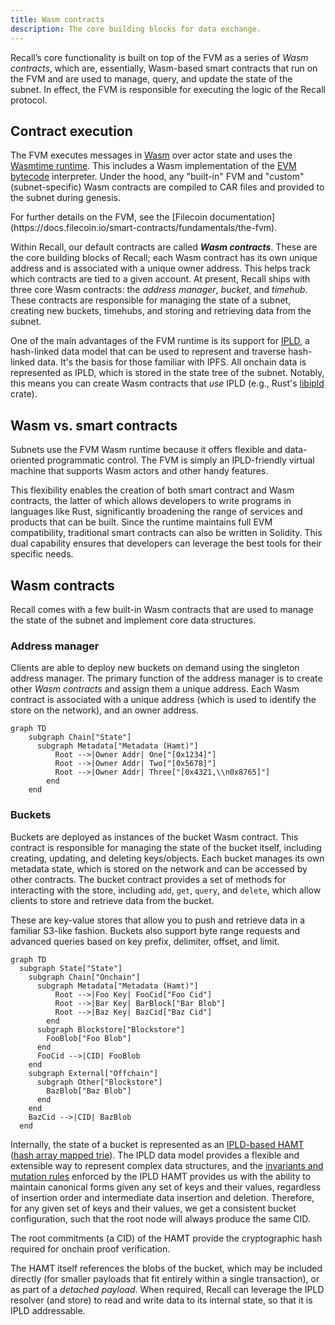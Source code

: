 ```yaml
---
title: Wasm contracts
description: The core building blocks for data exchange.
---
```



Recall’s core functionality is built on top of the FVM as a series of _Wasm contracts_, which are,
essentially, Wasm-based smart contracts that run on the FVM and are used to manage, query, and
update the state of the subnet. In effect, the FVM is responsible for executing the logic of the
Recall protocol.

## Contract execution

The FVM executes messages in [Wasm](https://webassembly.org/) over actor state and uses the
[Wasmtime runtime](https://wasmtime.dev/). This includes a Wasm implementation of the
[EVM bytecode](https://ethereum.github.io/yellowpaper/paper.pdf) interpreter. Under the hood, any
"built-in" FVM and "custom" (subnet-specific) Wasm contracts are compiled to CAR files and provided
to the subnet during genesis.

<Callout>
For further details on the FVM, see the [Filecoin documentation](https://docs.filecoin.io/smart-contracts/fundamentals/the-fvm).

</Callout>

Within Recall, our default contracts are called **_Wasm contracts_**. These are the core building
blocks of Recall; each Wasm contract has its own unique address and is associated with a unique
owner address. This helps track which contracts are tied to a given account. At present, Recall
ships with three core Wasm contracts: the _address manager_, _bucket_, and _timehub_. These
contracts are responsible for managing the state of a subnet, creating new buckets, timehubs, and
storing and retrieving data from the subnet.

One of the main advantages of the FVM runtime is its support for [IPLD](https://ipld.io/), a
hash-linked data model that can be used to represent and traverse hash-linked data. It's the basis
for those familiar with IPFS. All onchain data is represented as IPLD, which is stored in the state
tree of the subnet. Notably, this means you can create Wasm contracts that _use_ IPLD (e.g., Rust's
[libipld](https://github.com/ipld/libipld) crate).

## Wasm vs. smart contracts

Subnets use the FVM Wasm runtime because it offers flexible and data-oriented programmatic control.
The FVM is simply an IPLD-friendly virtual machine that supports Wasm actors and other handy
features.

This flexibility enables the creation of both smart contract and Wasm contracts, the latter of which
allows developers to write programs in languages like Rust, significantly broadening the range of
services and products that can be built. Since the runtime maintains full EVM compatibility,
traditional smart contracts can also be written in Solidity. This dual capability ensures that
developers can leverage the best tools for their specific needs.

## Wasm contracts

Recall comes with a few built-in Wasm contracts that are used to manage the state of the subnet and
implement core data structures.

### Address manager

Clients are able to deploy new buckets on demand using the singleton address manager. The primary
function of the address manager is to create other _Wasm contracts_ and assign them a unique
address. Each Wasm contract is associated with a unique address (which is used to identify the store
on the network), and an owner address.

```mermaid
graph TD
    subgraph Chain["State"]
      subgraph Metadata["Metadata (Hamt)"]
          Root -->|Owner Addr| One["[0x1234]"]
          Root -->|Owner Addr| Two["[0x5678]"]
          Root -->|Owner Addr| Three["[0x4321,\\n0x8765]"]
        end
    end

```

### Buckets

Buckets are deployed as instances of the bucket Wasm contract. This contract is responsible for
managing the state of the bucket itself, including creating, updating, and deleting keys/objects.
Each bucket manages its own metadata state, which is stored on the network and can be accessed by
other contracts. The bucket contract provides a set of methods for interacting with the store,
including `add`, `get`, `query`, and `delete`, which allow clients to store and retrieve data from
the bucket.

These are key-value stores that allow you to push and retrieve data in a familiar S3-like fashion.
Buckets also support byte range requests and advanced queries based on key prefix, delimiter,
offset, and limit.

```mermaid
graph TD
  subgraph State["State"]
    subgraph Chain["Onchain"]
      subgraph Metadata["Metadata (Hamt)"]
          Root -->|Foo Key| FooCid["Foo Cid"]
          Root -->|Bar Key| BarBlock["Bar Blob"]
          Root -->|Baz Key| BazCid["Baz Cid"]
        end
      subgraph Blockstore["Blockstore"]
        FooBlob["Foo Blob"]
      end
      FooCid -->|CID| FooBlob
    end
    subgraph External["Offchain"]
      subgraph Other["Blockstore"]
        BazBlob["Baz Blob"]
      end
    end
    BazCid -->|CID| BazBlob
  end

```

Internally, the state of a bucket is represented as an
[IPLD-based HAMT](https://ipld.io/specs/advanced-data-layouts/hamt/spec/)
([hash array mapped trie](https://en.wikipedia.org/wiki/Hash_array_mapped_trie)). The IPLD data
model provides a flexible and extensible way to represent complex data structures, and the
[invariants and mutation rules](https://michael.steindorfer.name/publications/oopsla15.pdf) enforced
by the IPLD HAMT provides us with the ability to maintain canonical forms given any set of keys and
their values, regardless of insertion order and intermediate data insertion and deletion. Therefore,
for any given set of keys and their values, we get a consistent bucket configuration, such that the
root node will always produce the same CID.

<Callout>

The root commitments (a CID) of the HAMT provide the cryptographic hash required for onchain proof
verification.

</Callout>

The HAMT itself references the blobs of the bucket, which may be included directly (for smaller
payloads that fit entirely within a single transaction), or as part of a _detached payload_. When
required, Recall can leverage the IPLD resolver (and store) to read and write data to its internal
state, so that it is IPLD addressable.
